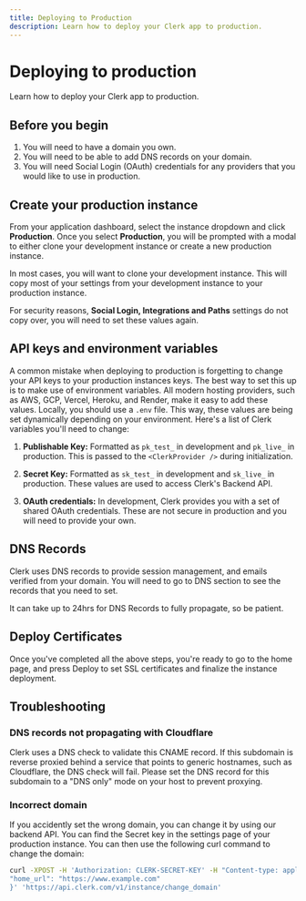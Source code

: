 ```yaml
---
title: Deploying to Production
description: Learn how to deploy your Clerk app to production.
---
```



# Deploying to production

Learn how to deploy your Clerk app to production.

## Before you begin
1. You will need to have a domain you own.
2. You will need to be able to add DNS records on your domain.
3. You will need Social Login (OAuth) credentials for any providers that you would like to use in production.

## Create your production instance

From your application dashboard, select the instance dropdown and click **Production**. Once you select **Production**, you will be prompted with a modal to either clone your development instance or create a new production instance.

<Images
width={1200}
height={675}
  src="/docs/images/production/production-modal.png"
  alt="Production Modal"
/>

In most cases, you will want to clone your development instance. This will copy most of your settings from your development instance to your production instance.

<Callout type="warning">For security reasons, **Social Login, Integrations and Paths** settings do not copy over, you will need to set these values again.</Callout>

## API keys and environment variables

A common mistake when deploying to production is forgetting to change your API keys to your production instances keys. The best way to set this up is to make use of environment variables. All modern hosting providers, such as AWS, GCP, Vercel, Heroku, and Render, make it easy to add these values. Locally, you should use a `.env` file. This way, these values are being set dynamically depending on your environment. Here's a list of Clerk variables you'll need to change:

1. **Publishable Key:** Formatted as `pk_test_` in development and `pk_live_` in production. This is passed to the `<ClerkProvider />` during initialization.

2. **Secret Key:** Formatted as `sk_test_` in development and `sk_live_` in production. These values are used to access Clerk's Backend API.

3. **OAuth credentials:** In development, Clerk provides you with a set of shared OAuth credentials. These are not secure in production and you will need to provide your own.​

## DNS Records

Clerk uses DNS records to provide session management, and emails verified from your domain. You will need to go to DNS section to see the records that you need to set.

<Callout type="info">It can take up to 24hrs for DNS Records to fully propagate, so be patient.</Callout>

<Images
  width={1200}
  height={675}
  src="/docs/images/production/production-dns.png"
  alt="Production DNS Records"
/>

## Deploy Certificates
Once you've completed all the above steps, you're ready to go to the home page, and press Deploy to set SSL certificates and finalize the instance deployment.

<Images
  width={1200}
  height={675}
  src="/docs/images/production/production-certificate.png"
  alt="Production Certificate Records"
/>


## Troubleshooting

### DNS records not propagating with Cloudflare

Clerk uses a DNS check to validate this CNAME record. If this subdomain is reverse proxied behind a service that points to generic hostnames, such as Cloudflare, the DNS check will fail. Please set the DNS record for this subdomain to a "DNS only" mode on your host to prevent proxying.

### Incorrect domain

If you accidently set the wrong domain, you can change it by using our backend API. You can find the Secret key in the settings page of your production instance. You can then use the following curl command to change the domain:

```bash copy
curl -XPOST -H 'Authorization: CLERK-SECRET-KEY' -H "Content-type: application/json" -d '{
"home_url": "https://www.example.com"
}' 'https://api.clerk.com/v1/instance/change_domain'
```
